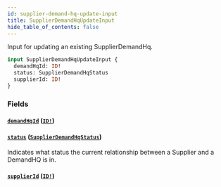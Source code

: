 ```yaml
---
id: supplier-demand-hq-update-input
title: SupplierDemandHqUpdateInput
hide_table_of_contents: false
---
```



Input for updating an existing SupplierDemandHq.

```graphql
input SupplierDemandHqUpdateInput {
  demandHqId: ID!
  status: SupplierDemandHqStatus
  supplierId: ID!
}
```


### Fields

#### [`demandHqId`](#) ([`ID!`](/supply/api/graphql-admin/reference/scalars/id))




#### [`status`](#) ([`SupplierDemandHqStatus`](/supply/api/graphql-admin/reference/enums/supplier-demand-hq-status))

Indicates what status the current relationship between a Supplier and a DemandHQ is in.


#### [`supplierId`](#) ([`ID!`](/supply/api/graphql-admin/reference/scalars/id))






